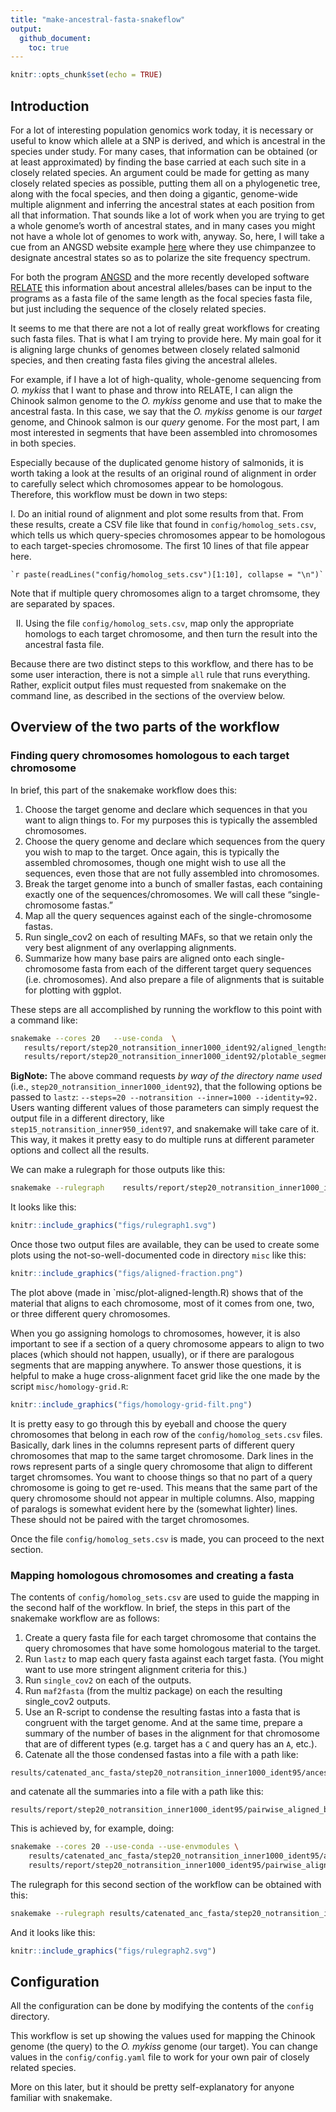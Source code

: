 ```yaml
---
title: "make-ancestral-fasta-snakeflow"
output: 
  github_document:
    toc: true
---
```


```r
knitr::opts_chunk$set(echo = TRUE)
```

## Introduction

For a lot of interesting population genomics work today, it is necessary or useful to know
which allele at a SNP is derived, and which is ancestral in the species under study.
For many cases, that information can be obtained (or at least approximated) by finding the
base carried at each such site in a closely related species.  An argument could be made for
getting as many closely related species as possible, putting
them all on a phylogenetic tree, along with the focal species, and then doing a gigantic,
genome-wide multiple alignment and inferring the ancestral states at each position
from all that information.  That sounds like a lot of work when you are
trying to get a whole genome's worth of ancestral states, and in many cases you might not
have a whole lot of genomes to work with, anyway.  So, here, I will take a cue from
an ANGSD website example [here](http://www.popgen.dk/angsd/index.php/Thetas,Tajima,Neutrality_tests)
where they use chimpanzee to designate ancestral states so as to polarize the site frequency
spectrum.

For both the program [ANGSD](http://www.popgen.dk/angsd/index.php/ANGSD) and the more recently
developed software [RELATE](https://myersgroup.github.io/relate/) this information about
ancestral alleles/bases can be input to the programs as a fasta file of the same length as the
focal species fasta file, but just including the sequence of the closely related species.  

It seems to me that there are not a lot of really great workflows for creating such fasta
files.  That is what I am trying to provide here.  My main goal for it is aligning large chunks
of genomes between closely related salmonid species, and then creating fasta files giving the
ancestral alleles.

For example, if I have a lot of high-quality, whole-genome sequencing from _O. mykiss_ that I
want to phase and throw into RELATE, I can align the Chinook salmon genome to the _O. mykiss_
genome and use that to make the ancestral fasta.  In this case, we say that the _O. mykiss_
genome is our _target_ genome, and Chinook salmon is our _query_ genome.  For the most part,
I am most interested in segments that have been assembled into chromosomes in both species.

Especially because of the duplicated genome history of salmonids, it is worth taking
a look at the results of an original round of alignment in order to carefully select
which chromosomes appear to be homologous.  Therefore, this workflow must be down in
two steps:

I. Do an initial round of alignment and plot some results from that.
From these results, create a CSV file like that found in `config/homolog_sets.csv`,
which tells us which query-species chromosomes appear to be homologous to
each target-species chromosome. The first 10 lines of that file appear here.
```csv
`r paste(readLines("config/homolog_sets.csv")[1:10], collapse = "\n")`
```
Note that if multiple query chromosomes align to a target chromsome, they are separated
by spaces.

II. Using the file `config/homolog_sets.csv`, map only the appropriate homologs to
each target chromosome, and then turn the result into the ancestral fasta file.

Because there are two distinct steps to this workflow, and there has to be some
user interaction, there is not a simple `all` rule that runs everything.  Rather,
explicit output files must requested from snakemake on the command line, as described
in the sections of the overview below.

## Overview of the two parts of the workflow

### Finding query chromosomes homologous to each target chromosome

In brief, this part of the snakemake workflow does this:

1. Choose the target genome and declare which sequences in that you want to align things
to. For my purposes this is typically the assembled chromosomes.
2. Choose the query genome and declare which sequences from the query you wish to map to the
target.  Once again, this is typically the assembled chromosomes, though one might wish to
use all the sequences, even those that are not fully assembled into chromosomes.
3. Break the target genome into a bunch of smaller fastas, each containing exactly one of the
sequences/chromosomes. We will call these "single-chromosome fastas."
4. Map all the query sequences against each of the single-chromosome fastas.
5. Run single_cov2 on each of resulting MAFs, so that we retain only the very best alignment of
any overlapping alignments.
6. Summarize how many base pairs are aligned onto each single-chromosome fasta from each of the
different target query sequences (i.e. chromosomes). And also prepare a file of alignments
that is suitable for plotting with ggplot. 

These steps are all accomplished by running the
workflow to this point with a command like:
```bash
snakemake --cores 20   --use-conda  \
   results/report/step20_notransition_inner1000_ident92/aligned_lengths.tsv \
   results/report/step20_notransition_inner1000_ident92/plotable_segments.tsv
```
**BigNote:** The above command requests _by way of the directory name used_ (i.e.,
`step20_notransition_inner1000_ident92`), that the following
options be passed to `lastz`: `--steps=20 --notransition --inner=1000 --identity=92.`
Users wanting different values of those parameters can simply request the output
file in a different directory, like `step15_notransition_inner950_ident97`, and
snakemake will take care of it.  This way, it makes it pretty easy to do multiple
runs at different parameter options and collect all the results.

We can make a rulegraph for those outputs like this:
```sh
snakemake --rulegraph    results/report/step20_notransition_inner1000_ident92/aligned_lengths.tsv   results/report/step20_notransition_inner1000_ident92/plotable_segments.tsv | dot -Tsvg > figs/rulegraph1.svg
```
It looks like this:

```r
knitr::include_graphics("figs/rulegraph1.svg")
```


Once those two output files are available, they can be used to create some plots using the
not-so-well-documented code in directory `misc` like this:
```r
knitr::include_graphics("figs/aligned-fraction.png")
```

The plot above (made in `misc/plot-aligned-length.R) shows that of the
material that aligns to each chromosome, most of it comes
from one, two, or three different query chromosomes.

When you go assigning homologs to chromosomes, however, it is also important
to see if a section of a query chromosome appears to align to two places (which should
not happen, usually), or if there are paralogous segments that are mapping anywhere.
To answer those questions, it is helpful to make a huge cross-alignment facet grid like the
one made by the script `misc/homology-grid.R`:
```r
knitr::include_graphics("figs/homology-grid-filt.png")
```

It is pretty easy to go through this by eyeball and choose the query chromosomes
that belong in each row of the `config/homolog_sets.csv` files.  Basically, dark
lines in the columns represent parts of different query chromosomes that map to the same
target chromosome. Dark lines in the rows represent parts of a single query chromosome
that align to different target chromsomes. You want to choose things so that no part of a query chromosome
is going to get re-used.  This means that the same part of the query chromosome
should not appear in multiple columns.  Also, mapping of paralogs is somewhat evident here
by the (somewhat lighter) lines.  These should not be paired with the target chromosomes.

Once the file `config/homolog_sets.csv` is made, you can proceed to the next section.



### Mapping homologous chromosomes and creating a fasta

The contents of `config/homolog_sets.csv` are used to guide the mapping in the
second half of the workflow.  In brief, the steps in this part of the snakemake
workflow are as follows:

1. Create a query fasta file for each target chromosome that contains the query chromosomes
that have some homologous material to the target. 
2. Run `lastz` to map each query fasta against each target fasta.  (You might want to use
more stringent alignment criteria for this.)
3. Run `single_cov2` on each of the outputs. 
4. Run `maf2fasta` (from the multiz package) on each the resulting single_cov2 outputs.
5. Use an R-script to condense the resulting fastas into a fasta that is congruent with
the target genome.  And at the same time, prepare a summary of the number of bases
in the alignment for that chromosome that are of different types (e.g. target has a `C` and
query has an `A`, etc.).
6. Catenate all the those condensed fastas into a file with a path like:
```
results/catenated_anc_fasta/step20_notransition_inner1000_ident95/ancestral.fna
```
and catenate all the summaries into a file with a path like this:
```
results/report/step20_notransition_inner1000_ident95/pairwise_aligned_base_summary.csv
```

This is achieved by, for example, doing:
```sh
snakemake --cores 20 --use-conda --use-envmodules \ 
    results/catenated_anc_fasta/step20_notransition_inner1000_ident95/ancestral.fna \     
    results/report/step20_notransition_inner1000_ident95/pairwise_aligned_base_summary.csv
```

The rulegraph for this second section of the workflow can be obtained with this:
```sh
snakemake --rulegraph results/catenated_anc_fasta/step20_notransition_inner1000_ident95/ancestral.fna results/report/step20_notransition_inner1000_ident95/pairwise_aligned_base_summary.csv | dot -Tsvg > figs/rulegraph2.svg
```
And it looks like this:
```r
knitr::include_graphics("figs/rulegraph2.svg")
```


## Configuration

All the configuration can be done by modifying the contents of the `config` directory. 

This workflow is set up showing the values used for mapping the Chinook genome (the
query) to the _O. mykiss_ genome (our target).  You can change values in the
`config/config.yaml` file to work for your own pair of closely related species.  

More on this later, but it should be pretty self-explanatory for anyone familiar
with snakemake.


